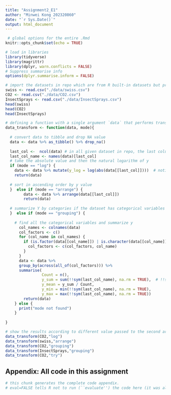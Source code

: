 ```yaml
---
title: "Assignment2_E1"
author: "Minwei Kong 202320860"
date: "`r Sys.Date()`"
output: html_document
---
```


```r
 # global options for the entire .Rmd
knitr::opts_chunk$set(echo = TRUE)

# load in libraries
library(tidyverse)
library(magrittr)
library(dplyr, warn.conflicts = FALSE)
# Suppress summarise info
options(dplyr.summarise.inform = FALSE)
```


```r
# import the datasets in repo which are from R built-in datasets but processed with some column sequence swap
swiss <- read.csv("./data/swiss.csv")
CO2 <- read.csv("./data/CO2.csv")
InsectSprays <- read.csv("./data/InsectSprays.csv")
head(swiss)
head(CO2)
head(InsectSprays)
```

```r

# defining a function with a single argument `data` that performs transformations on it
data_transform <- function(data, mode){
  
  # convert data to tibble and drop NA value
  data <- data %>% as_tibble() %>% drop_na()
  
  last_col <-  ncol(data) # in all given dataset in repo, the last column is for the response variable
  last_col_name <- names(data)[last_col]
  # take the absolute value and then the natural logarithm of y
  if (mode == "log") {
    data <- data %>% mutate(y_log = log(abs(data[[last_col]])))  # notice: data[,-1] means all the col except first col
    return(data)
    
  # sort in ascending order by y value
  }  else if (mode == "arrange") {
        data <- data %>% arrange(data[[last_col]])
        return(data)
        
  # summarize Y by categories if the dataset has categorical variables
  }  else if (mode == "grouping") {
    
    # find all the categorical variables and summarize y
      col_names <- colnames(data) 
      col_factors <- c()
      for (col_name in col_names) {
        if (is.factor(data[[col_name]]) | is.character(data[[col_name]])) {  # Determine whether a column is a categorical variable
          col_factors <- c(col_factors, col_name)
        }
      }
      data <- data %>% 
      group_by(across(all_of(col_factors))) %>% 
      summarise(
                Count = n(),
                y_sum = sum(!!sym(last_col_name), na.rm = TRUE),  # !!sym(): Convert strings to symbols and reference them into variables
                y_mean = y_sum / Count,
                y_min = min(!!sym(last_col_name), na.rm = TRUE),
                y_max = max(!!sym(last_col_name), na.rm = TRUE))
        return(data)
    } else {
      print("mode not found")
    }
  
}
```

```r
# show the results according to different value passed to the second argument
data_transform(CO2,"log")
data_transform(swiss,"arrange")
data_transform(CO2,"grouping")
data_transform(InsectSprays,"grouping")
data_transform(CO2,"try")
```

## Appendix: All code in this assignment

```r
# this chunk generates the complete code appendix. 
# eval=FALSE tells R not to run (``evaluate'') the code here (it was already run before).
```
